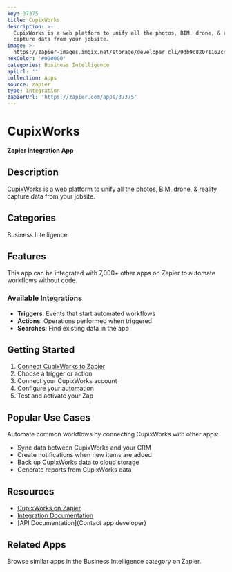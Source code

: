 ```yaml
---
key: 37375
title: CupixWorks
description: >-
  CupixWorks is a web platform to unify all the photos, BIM, drone, & reality
  capture data from your jobsite.
image: >-
  https://zapier-images.imgix.net/storage/developer_cli/9db9c82071162cc166b5013117f59b78_3.png?auto=format%2Ccompress&ixlib=python-3.0.0&q=50
hexColor: '#000000'
categories: Business Intelligence
apiUrl: ''
collection: Apps
source: zapier
type: Integration
zapierUrl: 'https://zapier.com/apps/37375'
---
```

# CupixWorks

**Zapier Integration App**

## Description

CupixWorks is a web platform to unify all the photos, BIM, drone, & reality capture data from your jobsite.

## Categories

Business Intelligence

## Features

This app can be integrated with 7,000+ other apps on Zapier to automate workflows without code.

### Available Integrations

- **Triggers**: Events that start automated workflows
- **Actions**: Operations performed when triggered
- **Searches**: Find existing data in the app

## Getting Started

1. [Connect CupixWorks to Zapier](https://zapier.com/apps/37375)
2. Choose a trigger or action
3. Connect your CupixWorks account
4. Configure your automation
5. Test and activate your Zap

## Popular Use Cases

Automate common workflows by connecting CupixWorks with other apps:

- Sync data between CupixWorks and your CRM
- Create notifications when new items are added
- Back up CupixWorks data to cloud storage
- Generate reports from CupixWorks data

## Resources

- [CupixWorks on Zapier](https://zapier.com/apps/37375)
- [Integration Documentation](https://zapier.com/apps/37375/integrations)
- [API Documentation](Contact app developer)

## Related Apps

Browse similar apps in the Business Intelligence category on Zapier.
